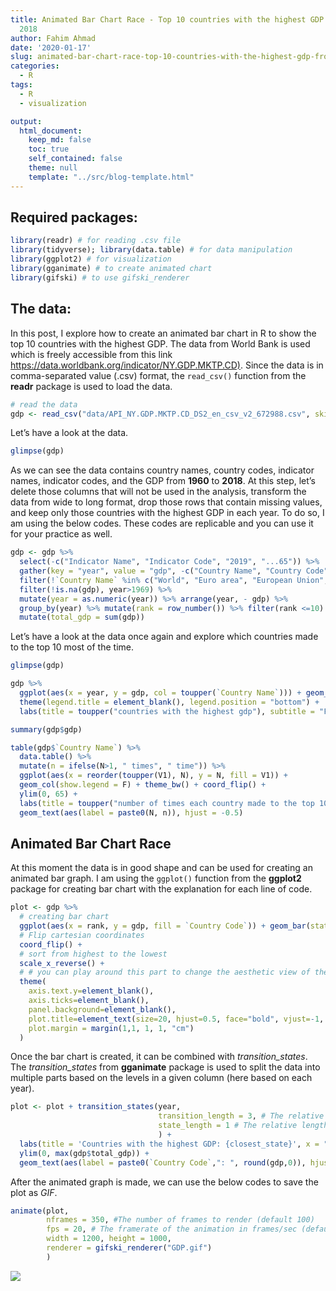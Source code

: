 ```yaml
---
title: Animated Bar Chart Race - Top 10 countries with the highest GDP from 1970 to
  2018
author: Fahim Ahmad
date: '2020-01-17'
slug: animated-bar-chart-race-top-10-countries-with-the-highest-gdp-from-1970-to-2018
categories:
  - R
tags:
  - R
  - visualization

output:
  html_document:
    keep_md: false
    toc: true
    self_contained: false
    theme: null
    template: "../src/blog-template.html"
---
```

## Required packages:
```r
library(readr) # for reading .csv file
library(tidyverse); library(data.table) # for data manipulation
library(ggplot2) # for visualization
library(gganimate) # to create animated chart
library(gifski) # to use gifski_renderer
```

## The data:
In this post, I explore how to create an animated bar chart in R to show the top 10 countries with the highest GDP. The data from World Bank is used which is freely accessible from this link [https://data.worldbank.org/indicator/NY.GDP.MKTP.CD)](https://data.worldbank.org/indicator/NY.GDP.MKTP.CD).
Since the data is in comma-separated value (.csv) format, the `read_csv()` function from the **readr** package is used to load the data.

```r
# read the data
gdp <- read_csv("data/API_NY.GDP.MKTP.CD_DS2_en_csv_v2_672988.csv", skip = 3)
```

Let's have a look at the data.
```r
glimpse(gdp)
```
As we can see the data contains country names, country codes, indicator names, indicator codes, and the GDP from **1960** to **2018**.
At this step, let's delete those columns that will not be used in the analysis, transform the data from wide to long format, drop those rows that contain missing values, and keep only those countries with the highest GDP in each year. To do so, I am using the below codes. These codes are replicable and you can use it for your practice as well.

```r
gdp <- gdp %>% 
  select(-c("Indicator Name", "Indicator Code", "2019", "...65")) %>%
  gather(key = "year", value = "gdp", -c("Country Name", "Country Code")) %>%
  filter(!`Country Name` %in% c("World", "Euro area", "European Union", "IBRD only", "IDA & IBRD total", "Japan Late-demographic dividend", "Low & middle income", "Middle income", "OECD members", "Post-demographic dividend", "East Asia & Pacific", "Europe & Central Asia", "Latin America & Caribbean", "Middle East & North Africa", "North America", "South Asia","Sub-Saharan Africa", "Low income", "Lower middle income", "Upper middle income", "High income", "Early-demographic dividend", "East Asia & Pacific (excluding high income)", "East Asia & Pacific (IDA & IBRD countries)", "Europe & Central Asia (excluding high income)", "Europe & Central Asia (IDA & IBRD countries)", "Late-demographic dividend", "Latin America & Caribbean (excluding high income)", "Latin America & the Caribbean (IDA & IBRD countries)", "Arab World", "South Asia (IDA & IBRD)", "IDA total", "Sub-Saharan Africa (excluding high income)", "Sub-Saharan Africa (IDA & IBRD countries)", "IDA blend", "IDA only", "Heavily indebted poor countries (HIPC)")) %>%
  filter(!is.na(gdp), year>1969) %>%
  mutate(year = as.numeric(year)) %>% arrange(year, - gdp) %>%
  group_by(year) %>% mutate(rank = row_number()) %>% filter(rank <=10) %>%
  mutate(total_gdp = sum(gdp))
```
Let's have a look at the data once again and explore which countries made to the top 10 most of the time.
```r
glimpse(gdp)
```

```r
gdp %>%
  ggplot(aes(x = year, y = gdp, col = toupper(`Country Name`))) + geom_line() + theme_bw() +
  theme(legend.title = element_blank(), legend.position = "bottom") +
  labs(title = toupper("countries with the highest gdp"), subtitle = "From 1970 to 2018", x = NULL, y = toupper("gdp(million $)"))

```

```r
summary(gdp$gdp)
```

```r
table(gdp$`Country Name`) %>%
  data.table() %>%
  mutate(n = ifelse(N>1, " times", " time")) %>% 
  ggplot(aes(x = reorder(toupper(V1), N), y = N, fill = V1)) +
  geom_col(show.legend = F) + theme_bw() + coord_flip() +
  ylim(0, 65) +
  labs(title = toupper("number of times each country made to the top 10"), subtitle = "From 1970 to 2018", x = NULL, y = NULL) +
  geom_text(aes(label = paste0(N, n)), hjust = -0.5)
```


## Animated Bar Chart Race

At this moment the data is in good shape and can be used for creating an animated bar graph. I am using the `ggplot()` function from the **ggplot2** package for creating bar chart with the explanation for each line of code.

```r
plot <- gdp %>%
  # creating bar chart
  ggplot(aes(x = rank, y = gdp, fill = `Country Code`)) + geom_bar(stat = "identity", show.legend = F) +
  # Flip cartesian coordinates
  coord_flip() +
  # sort from highest to the lowest
  scale_x_reverse() +
  # # you can play around this part to change the aesthetic view of the graph
  theme(
    axis.text.y=element_blank(),
    axis.ticks=element_blank(),
    panel.background=element_blank(),
    plot.title=element_text(size=20, hjust=0.5, face="bold", vjust=-1, color = "red"),
    plot.margin = margin(1,1, 1, 1, "cm")
  )
```

Once the bar chart is created, it can be combined with *transition_states*. The *transition_states* from **gganimate** package is used to split the data into multiple parts based on the levels in a given column (here based on each year).

```r
plot <- plot + transition_states(year,
                                 transition_length = 3, # The relative length of the transition
                                 state_length = 1 # The relative length of the pause at each category
                                 ) +
  labs(title = 'Countries with the highest GDP: {closest_state}', x = "", y = "") +      # main title and axis titles
  ylim(0, max(gdp$total_gdp)) +
  geom_text(aes(label = paste0(`Country Code`,": ", round(gdp,0)), hjust= -0.5),size = 2.5) # for adding country code and GDP
```

After the animated graph is made, we can use the below codes to save the plot as *GIF*.

```r
animate(plot,
        nframes = 350, #The number of frames to render (default 100)
        fps = 20, # The framerate of the animation in frames/sec (default 10)
        width = 1200, height = 1000,
        renderer = gifski_renderer("GDP.gif")
        )
```

![](GDP.gif)


